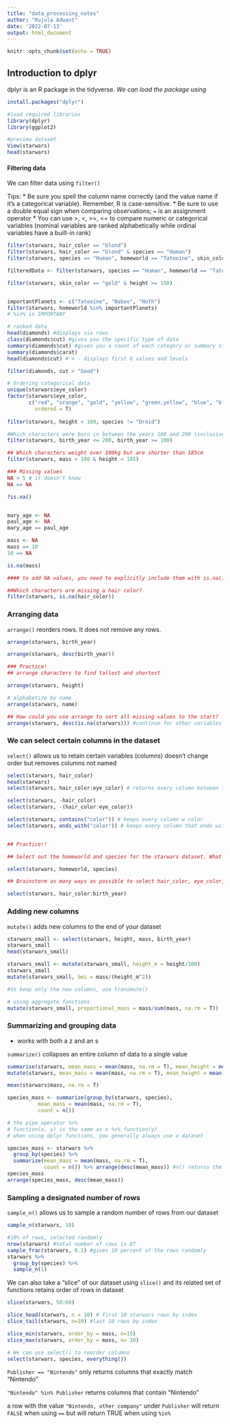 ```yaml
---
title: "data_processing_notes"
author: "Rujula Adwant"
date: '2022-07-13'
output: html_document
---
```


```r
knitr::opts_chunk$set(echo = TRUE)
```

## Introduction to dplyr

dplyr is an R package in the tidyverse. *We can load the package using*

``` r

install.packages("dplyr")

#load required libraries
library(dplyr)
library(ggplot2)

#preview dataset
View(starwars)
head(starwars)


```

#### Filtering data 
We can filter data using `filter()`

Tips:
* Be sure you spell the column name correctly (and the value name if it's a categorical variable). Remember, R is case-sensitive.
* Be sure to use a double equal sign when comparing observations; `=` is an assignment operator
* You can use >, <, >=, <= to compare numeric or categorical variables (nominal variables are ranked alphabetically while ordinal variables have a built-in rank)

``` r

filter(starwars, hair_color == "blond")
filter(starwars, hair_color == "blond" & species == "Human")
filter(starwars, species == "Human", homeworld == "Tatooine", skin_color == "fair")

filteredData <- filter(starwars, species == "Human", homeworld == "Tatooine")

filter(starwars, skin_color == "gold" & height >= 150)


importantPlanets <- c("Tatooine", "Naboo", "Hoth")
filter(starwars, homeworld %in% importantPlanets)
# %in% is IMPORTANT

# ranked data
head(diamonds) #displays six rows
class(diamonds$cut) #gives you the specific type of data
summary(diamonds$cut) #gives you a count of each category or summary statistics if numeric
summary(diamonds$carat)
head(diamonds$cut) # < - displays first 6 values and levels

filter(diamonds, cut > "Good")

# Ordering categorical data
unique(starwars$eye_color)
factor(starwars$eye_color,
       c("red", "orange", "gold", "yellow", "green,yellow", "blue", "black"), 
         ordered = T)
       
filter(starwars, height < 100, species != "Droid")

#Which characters were born in between the years 100 and 200 (inclusive)
filter(starwars, birth_year <= 200, birth_year >= 100)

## Which characters weight over 100kg but are shorter than 185cm
filter(starwars, mass > 100 & height < 185)

### Missing values 
NA > 5 # it doesn't know
NA == NA

?is.na()


mary_age <- NA
paul_age <- NA
mary_age == paul_age

mass <- NA
mass == 10
10 == NA

is.na(mass)

#### to add NA values, you need to explicitly include them with is.na()

##Which characters are missing a hair color?
filter(starwars, is.na(hair_color))


```

### Arranging data
`arrange()` reorders rows. It does not remove any rows.


```r

arrange(starwars, birth_year)

arrange(starwars, desc(birth_year))

### Practice!
## arrange characters to find tallest and shortest

arrange(starwars, height)

# alphabetize by name
arrange(starwars, name)

## How could you use arrange to sort all missing values to the start?
arrange(starwars, desc(is.na(starwars))) #continue for other variables


```

### We can select certain columns in the dataset
`select()` allows us to retain certain variables (columns)
doesn't change order but removes columns not named

``` r

select(starwars, hair_color)
head(starwars)
select(starwars, hair_color:eye_color) # returns every column between first:last, including first:last

select(starwars, -hair_color)
select(starwars, -(hair_color:eye_color))

select(starwars, contains("color")) # keeps every column w color
select(starwars, ends_with("color")) # keeps every column that ends with


## Practice!!

## Select out the homeworld and species for the starwars dataset. What question might this subset of variables help answer?

select(starwars, homeworld, species)

## Brainstorm as many ways as possible to select hair_color, eye_color, skin_color, and birth_year

select(starwars, hair_color:birth_year)
```

### Adding new columns
`mutate()` adds new columns to the end of your dataset

```r

starwars_small <- select(starwars, height, mass, birth_year)
starwars_small
head(starwars_small)

starwars_small <- mutate(starwars_small, height_m = height/100)
starwars_small
mutate(starwars_small, bmi = mass/(height_m^2))

#to keep only the new columns, use transmute()

# using aggregate functions
mutate(starwars_small, proportional_mass = mass/sum(mass, na.rm = T))

```

### Summarizing and grouping data
- works with both a z and an s

`summarize()` collapses an entire column of data to a single value

```r

summarise(starwars, mean_mass = mean(mass, na.rm = T), mean_height = mean(height, na.rm = T))
mutate(starwars, mean_mass = mean(mass, na.rm = T), mean_height = mean(height, na.rm = T))

mean(starwars$mass, na.rm = T)

species_mass <- summarize(group_by(starwars, species),
          mean_mass = mean(mass, na.rm = T),
          count = n())

# the pipe operator %>%
# function(x, y) is the same as x %>% function(y)
# when using dplyr functions, you generally always use a dataset

species_mass <- starwars %>%
  group_by(species) %>%
  summarize(mean_mass = mean(mass, na.rm = T),
            count = n()) %>% arrange(desc(mean_mass)) #n() returns the number of values in each species
species_mass
arrange(species_mass, desc(mean_mass))
```

### Sampling a designated number of rows
`sample_n()` allows us to sample a random number of rows from our dataset

```r

sample_n(starwars, 10)

#10% of rows, selected randomly
nrow(starwars) #total number of rows is 87
sample_frac(starwars, 0.1) #gives 10 percent of the rows randomly
starwars %>%
  group_by(species) %>%
  sample_n(1)
```

We can also take a "slice" of our dataset using `slice()` and its related set of functions
retains order of rows in dataset
```r

slice(starwars, 50:60)

slice_head(starwars, n = 10) # first 10 starwars rows by index
slice_tail(starwars, n=10) #last 10 rows by index

slice_min(starwars, order_by = mass, n=15)
slice_max(starwars, order_by = mass, n= 10)

# We can use select() to reorder columns
select(starwars, species, everything())

```

`Publisher == "Nintendo"` only returns columns that exactly match "Nintendo"

`"Nintendo" %in% Publisher` returns columns that contain "Nintendo"

a row with the value `"Nintendo, other company"` under `Publisher` will return `FALSE`
when using `==` but will return TRUE when using `%in%` 

